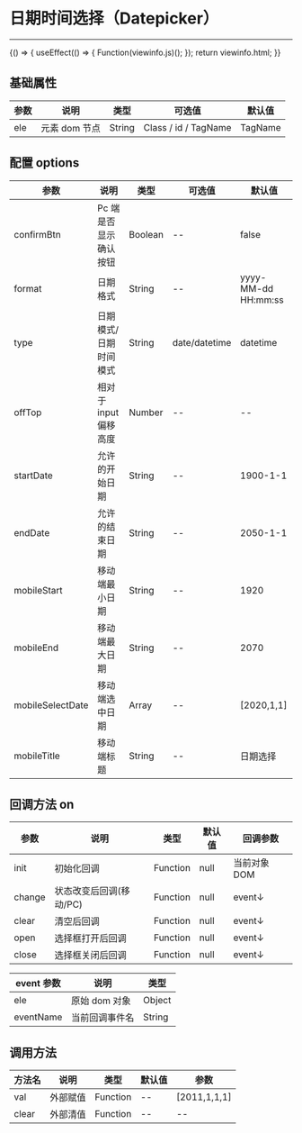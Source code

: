 
# 日期时间选择（Datepicker）

---

<Meta title="复用组件/日期时间选择(Datepicker)" />

<Canvas>
    <Story
        name="日期时间选择(Datepicker)"
        height="150px"
        parameters={{
            docs: { source: { code: `${viewinfo.html}${viewinfo.js}` } },
        }}
    >
        {() => {
            useEffect(() => {
                Function(viewinfo.js)();
            });
            return viewinfo.html;
        }}
    </Story>
</Canvas>

## 基础属性

| 参数 | 说明          | 类型   | 可选值               | 默认值  |
| ---- | ------------- | ------ | -------------------- | ------- |
| ele  | 元素 dom 节点 | String | Class / id / TagName | TagName |

## 配置 options

| 参数             | 说明                  | 类型    | 可选值        | 默认值              |
| ---------------- | --------------------- | ------- | ------------- | ------------------- |
| confirmBtn       | Pc 端是否显示确认按钮 | Boolean | --            | false               |
| format           | 日期格式              | String  | --            | yyyy-MM-dd HH:mm:ss |
| type             | 日期模式/日期时间模式 | String  | date/datetime | datetime            |
| offTop           | 相对于 input 偏移高度 | Number  | --            | --                  |
| startDate        | 允许的开始日期        | String  | --            | 1900-1-1            |
| endDate          | 允许的结束日期        | String  | --            | 2050-1-1            |
| mobileStart      | 移动端最小日期        | String  | --            | 1920                |
| mobileEnd        | 移动端最大日期        | String  | --            | 2070                |
| mobileSelectDate | 移动端选中日期        | Array   | --            | [2020,1,1]          |
| mobileTitle      | 移动端标题            | String  | --            | 日期选择            |

## 回调方法 on

| 参数   | 说明                    | 类型     | 默认值 | 回调参数     |
| ------ | ----------------------- | -------- | ------ | ------------ |
| init   | 初始化回调              | Function | null   | 当前对象 DOM |
| change | 状态改变后回调(移动/PC) | Function | null   | event↓       |
| clear  | 清空后回调              | Function | null   | event↓       |
| open   | 选择框打开后回调        | Function | null   | event↓       |
| close  | 选择框关闭后回调        | Function | null   | event↓       |

| event 参数 | 说明           | 类型   |
| ---------- | -------------- | ------ |
| ele        | 原始 dom 对象  | Object |
| eventName  | 当前回调事件名 | String |

## 调用方法

| 方法名 | 说明     | 类型     | 默认值 | 参数 |
| ------ | -------- | -------- | ------ | ---- |
| val    | 外部赋值 | Function | --     | [2011,1,1,1]   |
| clear  | 外部清值 | Function | --     | --   |
